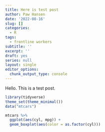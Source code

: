 ```yaml
---
title: Here is test post
author: Paw Hansen
date: '2022-08-16'
slug: []
categories:
  - R
tags:
  - frontline workers
subtitle: ''
excerpt: ''
draft: yes
series: null
layout: single
editor_options: 
  chunk_output_type: console
---
```


Hello. This is a test post. 

```r
library(tidyverse)
theme_set(theme_minimal())
data("mtcars")

mtcars %>% 
  ggplot(aes(cyl, mpg)) + 
  geom_boxplot(aes(color = as.factor(cyl)))

```

